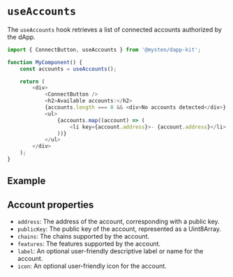 
# `useAccounts  `

The `useAccounts` hook retrieves a list of connected accounts authorized by the dApp.

```ts
import { ConnectButton, useAccounts } from '@mysten/dapp-kit';

function MyComponent() {
	const accounts = useAccounts();

	return (
		<div>
			<ConnectButton />
			<h2>Available accounts:</h2>
			{accounts.length === 0 && <div>No accounts detected</div>}
			<ul>
				{accounts.map((account) => (
					<li key={account.address}>- {account.address}</li>
				))}
			</ul>
		</div>
	);
}
```

## Example

<UseAccountsExample />

## Account properties

- `address`: The address of the account, corresponding with a public key.
- `publicKey`: The public key of the account, represented as a Uint8Array.
- `chains`: The chains supported by the account.
- `features`: The features supported by the account.
- `label`: An optional user-friendly descriptive label or name for the account.
- `icon`: An optional user-friendly icon for the account.
